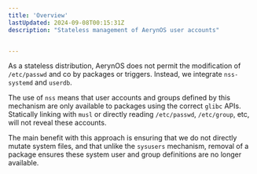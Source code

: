 ```yaml
---
title: 'Overview'
lastUpdated: 2024-09-08T00:15:31Z
description: "Stateless management of AerynOS user accounts"


---
```



As a stateless distribution, AerynOS does not permit the modification of `/etc/passwd` and co by
packages or triggers. Instead, we integrate `nss-systemd` and `userdb`.

<Aside type="caution">

  The use of `nss` means that user accounts and groups defined by this mechanism are only available
  to packages using the correct `glibc` APIs. Statically linking with `musl` or directly reading
  `/etc/passwd`, `/etc/group`, etc, will not reveal these accounts.

</Aside>

The main benefit with this approach is ensuring that we do not directly mutate system files, and that
unlike the `sysusers` mechanism, removal of a package ensures these system user and group definitions
are no longer available.
